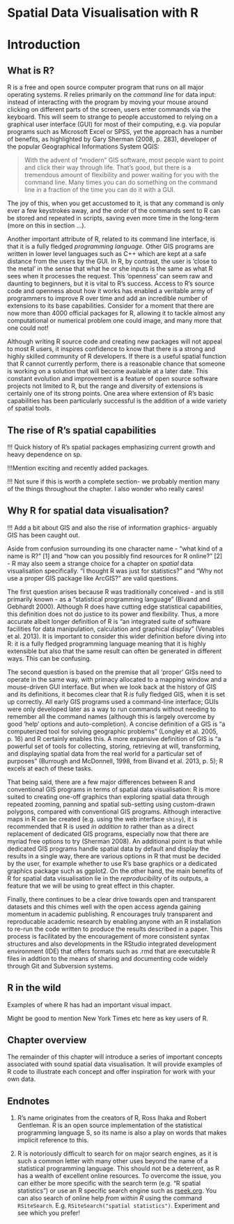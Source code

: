 Spatial Data Visualisation with R
========================================================

Introduction
============

What is R?
----------

R is a free and open source computer program that runs on all major
operating systems. R relies primarily on the *command line* for data
input: instead of interacting with the program by moving your mouse
around clicking on different parts of the screen, users enter commands
via the keyboard. This will seem to strange to people accustomed to
relying on a graphical user interface (GUI) for most of their computing,
e.g. via popular programs such as Microsoft Excel or SPSS, yet the
approach has a number of benefits, as highlighted by Gary Sherman (2008,
p. 283), developer of the popular Geographical Informations System QGIS:

> With the advent of “modern” GIS software, most people want to point
> and click their way through life. That’s good, but there is a
> tremendous amount of flexibility and power waiting for you with the
> command line. Many times you can do something on the command line in a
> fraction of the time you can do it with a GUI.

The joy of this, when you get accustomed to it, is that any command is
only ever a few keystrokes away, and the order of the commands sent to R
can be stored and repeated in scripts, saving even more time in the
long-term (more on this in section ...).

Another important attribute of R, related to its command line interface,
is that it is a fully fledged *programming language*. Other GIS programs
are written in lower level languages such as C++ which are kept at a
safe distance from the users by the GUI. In R, by contrast, the user is
'close to the metal' in the sense that what he or she inputs is the same
as what R sees when it processes the request. This 'openness' can seem
raw and daunting to beginners, but it is vital to R's success. Access to
R's source code and openness about how it works has enabled a veritable
army of programmers to improve R over time and add an incredible number
of extensions to its base capabilities. Consider for a moment that there
are now more than 4000 official packages for R, allowing it to tackle
almost any computational or numerical problem one could image, and many
more that one could not!

Although writing R source code and creating new packages will not appeal
to most R users, it inspires confidence to know that there is a strong
and highly skilled community of R developers. If there is a useful
spatial function that R cannot currently perform, there is a reasonable
chance that someone is working on a solution that will become available
at a later date. This constant evolution and improvement is a feature of
open source software projects not limited to R, but the range and
diversity of extensions is certainly one of its strong points. One area
where extension of R's basic capabilities has been particularly
successful is the addition of a wide variety of spatial tools.

The rise of R's spatial capabilities
------------------------------------

!!! Quick history of R's spatial packages emphasizing current growth and
heavy dependence on sp.

!!!Mention exciting and recently added packages.

!!! Not sure if this is worth a complete section- we probably mention many of the things throughout the chapter. I also wonder who really cares!

Why R for spatial data visualisation?
-------------------------------------

!!! Add a bit about GIS and also the rise of information graphics- arguably GIS has been caught out. 

Aside from confusion surrounding its one character name - "what kind of
a name is R?" [1] and "how can you possibly find resources for R
online?" [2] - R may also seem a strange choice for a chapter on
*spatial* data visualisation specifically. "I thought R was just for
statistics?" and "Why not use a proper GIS package like ArcGIS?" are valid
questions.

The first question arises because R was traditionally conceived - and is
still primarily known - as a "statistical programming language" (Bivand
and Gebhardt 2000). Although R does have cutting edge statistical
capabilities, this definition does not do justice to its power and
flexibility. Thus, a more accurate albeit longer definition of R is "an
integrated suite of software facilities for data manipulation,
calculation and graphical display" (Venables et al. 2013). It is
important to consider this wider definition before diving into R: it is
a fully fledged programming language meaning that it is highly
extensible but also that the same result can often be generated in
different ways. This can be confusing.

The second question is based on the premise that all 'proper' GISs need to operate in the same way, with primacy
allocated to a mapping window and a mouse-driven GUI interface. But when
we look back at the history of GIS and its definitions, it becomes clear
that R *is* fully fledged GIS, when it is set up correctly. All early
GIS programs used a command-line interface; GUIs were only developed
later as a way to run commands without needing to remember all the
command names (although this is largely overcome by good 'help' options
and auto-completion). A concise definition of a GIS is "a computerized tool for solving geographic problems" (Longley et al. 2005, p. 16) and R
certainly enables this. A more expansive definition of GIS is "a
powerful set of tools for collecting, storing, retrieving at will,
transforming, and displaying spatial data from the real world for a
particular set of purposes" (Burrough and McDonnell, 1998, from Bivand
et al. 2013, p. 5); R excels at each of these tasks.

That being said, there are a few major differences between R and
conventional GIS programs in terms of spatial data visualisation: R is
more suited to creating one-off graphics than exploring spatial data
through repeated zooming, panning and spatial sub-setting using
custom-drawn polygons, compared with conventional GIS programs. Although
interactive maps in R can be created (e.g. using the web interface
`shiny`), it is recommended that R is used *in addition to* rather than
as a direct replacement of dedicated GIS programs, especially now that
there are myriad free options to try (Sherman 2008). An additional point
is that while dedicated GIS programs handle spatial data by default and
display the results in a single way, there are various options in R that
must be decided by the user, for example whether to use R's base
graphics or a dedicated graphics package such as ggplot2. On the other
hand, the main benefits of R for spatial data visualisation lie in the
*reproducibility* of its outputs, a feature that we will be using to
great effect in this chapter.

Finally, there continues to be a clear drive towards open and transparent datasets and this chimes well with the open access agenda gaining momentum in academic publishing. R encourages truly transparent and reproducable academic research by enabling anyone with an R installation to re-run the code written to produce the results described in a paper. This process is facilitated by the encouragement of more consistent syntax structures and also developments in the RStudio integrated development environment (IDE) that offers formats such as .rmd that are executable R files in addtion to the means of sharing and documenting code widely through Git and Subversion systems.

R in the wild
-------------

Examples of where R has had an important visual impact.

Might be good to mention New York Times etc here as key users of R.


Chapter overview
----------------

The remainder of this chapter will introduce a series of important concepts associated with sound spatial data visualisation. It will provide examples of R code to illustrate each concept and offer inspiration for work with your own data.

Endnotes
--------

1.  R's name originates from the creators of R, Ross Ihaka and Robert
    Gentleman. R is an open source implementation of the statistical
    programming language S, so its name is also a play on words that
    makes implicit reference to this.

2.  R is notoriously difficult to search for on major search engines, as
    it is such a common letter with many other uses beyond the name of a
    statistical programming language. This should not be a deterrent, as
    R has a wealth of excellent online resources. To overcome the issue,
    you can either be more specific with the search term (e.g. "R
    spatial statistics") or use an R specific search engine such as
    [rseek.org](http://www.rseek.org/). You can also search of online
    help *from within R* using the command `RSiteSearch`. E.g.
    `RSiteSearch("spatial statistics")`. Experiment and see which you
    prefer!
